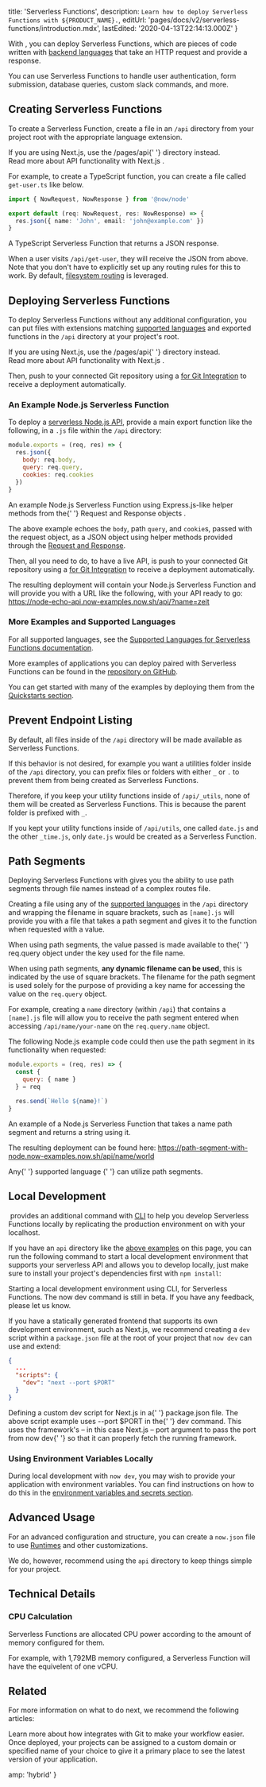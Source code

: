 
  title: 'Serverless Functions',
  description: `Learn how to deploy Serverless Functions with ${PRODUCT_NAME}.`,
  editUrl: 'pages/docs/v2/serverless-functions/introduction.mdx',
  lastEdited: '2020-04-13T22:14:13.000Z'
}

With <ProductName />, you can deploy Serverless Functions, which are pieces of code written with [backend languages](/docs/v2/serverless-functions/supported-languages/#supported-languages) that take an HTTP request and provide a response.

You can use Serverless Functions to handle user authentication, form submission, database queries, custom
slack commands, and more.

## Creating Serverless Functions

To create a Serverless Function, create a file in an `/api` directory from your project root with the appropriate language extension.

<Note>
  If you are using Next.js, use the <InlineCode>/pages/api</InlineCode>{' '}
  directory instead.
  <br />
  <Link href="https://nextjs.org/docs/api-routes/introduction">
    Read more about API functionality with Next.js
  </Link>
  .
</Note>

For example, to create a TypeScript function, you can create a file called `get-user.ts` like below.

```ts
import { NowRequest, NowResponse } from '@now/node'

export default (req: NowRequest, res: NowResponse) => {
  res.json({ name: 'John', email: 'john@example.com' })
}
```

<Caption>
  A TypeScript Serverless Function that returns a JSON response.
</Caption>

When a user visits `/api/get-user`, they will receive the JSON from above. Note that you don't have to explicitly set up any routing rules for this to work. By default, [filesystem routing](https://zeit.co/docs/configuration/#routes) is leveraged.

## Deploying Serverless Functions

To deploy Serverless Functions without any additional configuration, you can put files with extensions matching [supported languages](/docs/v2/serverless-functions/supported-languages) and exported functions in the `/api` directory at your project's root.

<Note>
  If you are using Next.js, use the <InlineCode>/pages/api</InlineCode>{' '}
  directory instead.
  <br />
  <Link href="https://nextjs.org/docs/api-routes/introduction">
    Read more about API functionality with Next.js
  </Link>
  .
</Note>

Then, push to your connected Git repository using a [<ProductName /> for Git Integration](/docs/v2/git-integrations) to receive a deployment automatically.

### An Example Node.js Serverless Function

To deploy a [serverless Node.js API](/docs/v2/serverless-functions/supported-languages#node.js), provide a main export function like the following, in a `.js` file within the `/api` directory:

```js
module.exports = (req, res) => {
  res.json({
    body: req.body,
    query: req.query,
    cookies: req.cookies
  })
}
```

<Caption>
  An example Node.js Serverless Function using Express.js-like helper methods
  from the{' '}
  <Link href="/docs/v2/serverless-functions/supported-languages#node.js-request-and-response-objects">
    Request and Response objects
  </Link>
  .
</Caption>

The above example echoes the `body`, path `query`, and `cookie`s, passed with the request object, as a JSON object using helper methods provided through the [Request and Response](/docs/v2/serverless-functions/supported-languages/#node.js-request-and-response-objects).

Then, all you need to do, to have a live API, is push to your connected Git repository using a [<ProductName /> for Git Integration](/docs/v2/git-integrations) to receive a deployment automatically.

The resulting deployment will contain your Node.js Serverless Function and will provide you with a URL like the following, with your API ready to go: <https://node-echo-api.now-examples.now.sh/api/?name=zeit>

### More Examples and Supported Languages

For all supported languages, see the [Supported Languages for Serverless Functions documentation](/docs/v2/serverless-functions/supported-languages).

More examples of applications you can deploy paired with Serverless Functions can be found in the [<ProductName /> repository on GitHub](https://github.com/zeit/now/tree/master/examples).

You can get started with many of the <ProductName /> examples by deploying them from the [Quickstarts section](/docs/v2/introduction#quickstarts).

## Prevent Endpoint Listing

By default, all files inside of the `/api` directory will be made available as Serverless Functions.

If this behavior is not desired, for example you want a utilities folder inside of the `/api` directory, you can prefix files or folders with either `_` or `.` to prevent them from being created as Serverless Functions.

Therefore, if you keep your utility functions inside of `/api/_utils`, none of them will be created as Serverless Functions. This is because the parent folder is prefixed with `_`.

If you kept your utility functions inside of `/api/utils`, one called `date.js` and the other `_time.js`, only `date.js` would be created as a Serverless Function.

## Path Segments

Deploying Serverless Functions with <ProductName /> gives you the ability to use path segments through file names instead of a complex routes file.

Creating a file using any of the [supported languages](/docs/v2/serverless-functions/supported-languages) in the `/api` directory and wrapping the filename in square brackets, such as `[name].js` will provide you with a file that takes a path segment and gives it to the function when requested with a value.

<Note>
  When using path segments, the value passed is made available to the{' '}
  <InlineCode>req.query</InlineCode> object under the key used for the file
  name.
</Note>

When using path segments, **any dynamic filename can be used**, this is indicated by the use of square brackets. The filename for the path segment is used solely for the purpose of providing a key name for accessing the value on the `req.query` object.

For example, creating a `name` directory (within `/api`) that contains a `[name].js` file will allow you to receive the path segment entered when accessing `/api/name/your-name` on the `req.query.name` object.

The following Node.js example code could then use the path segment in its functionality when requested:

```js
module.exports = (req, res) => {
  const {
    query: { name }
  } = req

  res.send(`Hello ${name}!`)
}
```

<Caption>
  An example of a Node.js Serverless Function that takes a name path segment and
  returns a string using it.
</Caption>

The resulting deployment can be found here: <https://path-segment-with-node.now-examples.now.sh/api/name/world>

<Note>
  Any{' '}
  <Link href="/docs/v2/serverless-functions/supported-languages">
    supported language
  </Link>{' '}
  can utilize path segments.
</Note>

## Local Development

​<ProductName /> provides an additional command with [<ProductShortName /> CLI](/download) to help you develop Serverless Functions locally by replicating the production environment on <ProductName /> with your localhost.

If you have an `api` directory like the [above examples](#deploying-serverless-functions) on this page, you can run the following command to start a local development environment that supports your serverless API and allows you to develop locally, just make sure to install your project's dependencies first with `npm install`:

<Snippet dark text="now dev" />
<Caption>Starting a local development environment using <ProductShortName /> CLI, for Serverless Functions.</Caption>

<Note>
  The <InlineCode>now dev</InlineCode> command is still in beta. If you have any
  feedback, <Link href="https://zeit.co/feedback">please let us know</Link>.
</Note>

If you have a statically generated frontend that supports its own development environment, such as Next.js, we recommend creating a `dev` script within a `package.json` file at the root of your project that `now dev` can use and extend:

```json
{
  ...
  "scripts": {
    "dev": "next --port $PORT"
  }
}
```

<Caption>
  Defining a custom <InlineCode>dev</InlineCode> script for Next.js in a{' '}
  <InlineCode>package.json</InlineCode> file.
</Caption>

<Note>
  The above script example uses <InlineCode>--port $PORT</InlineCode> in the{' '}
  <InlineCode>dev</InlineCode> command. This uses the framework's – in this case
  Next.js – port argument to pass the port from <InlineCode>now dev</InlineCode>{' '}
  so that it can properly fetch the running framework.
</Note>

### Using Environment Variables Locally

During local development with `now dev`, you may wish to provide your application with environment variables. You can find instructions on how to do this in the [environment variables and secrets section](/docs/v2/serverless-functions/env-and-secrets/#during-local-development).

## Advanced Usage

For an advanced configuration and structure, you can create a `now.json` file to use [Runtimes](/docs/runtimes) and other customizations.

We do, however, recommend using the `api` directory to keep things simple for your project.

## Technical Details

### CPU Calculation

Serverless Functions are allocated CPU power according to the amount of memory configured for them.

For example, with 1,792MB memory configured, a Serverless Function will have the equivelent of one vCPU.

## Related

For more information on what to do next, we recommend the following articles:

<Card title="Git Integration" href="/docs/v2/git-integrations">
  Learn more about how <ProductName /> integrates with Git to make your workflow
  easier.
</Card>

<Card title="Using Custom Domains" href="/docs/v2/custom-domains">
  Once deployed, your projects can be assigned to a custom domain or specified
  name of your choice to give it a primary place to see the latest version of
  your application.
</Card>


  amp: 'hybrid'
}
